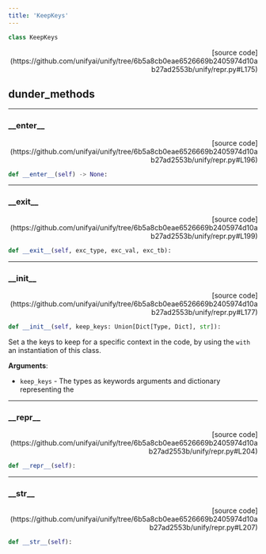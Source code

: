 ```yaml
---
title: 'KeepKeys'
---
```


```python
class KeepKeys
```

<p align="right">[source code](https://github.com/unifyai/unify/tree/6b5a8cb0eae6526669b2405974d10ab27ad2553b/unify/repr.py#L175)</p>



## dunder_methods

---

### \_\_enter\_\_

<p align="right">[source code](https://github.com/unifyai/unify/tree/6b5a8cb0eae6526669b2405974d10ab27ad2553b/unify/repr.py#L196)</p>

```python
def __enter__(self) -> None:
```



---

### \_\_exit\_\_

<p align="right">[source code](https://github.com/unifyai/unify/tree/6b5a8cb0eae6526669b2405974d10ab27ad2553b/unify/repr.py#L199)</p>

```python
def __exit__(self, exc_type, exc_val, exc_tb):
```



---

### \_\_init\_\_

<p align="right">[source code](https://github.com/unifyai/unify/tree/6b5a8cb0eae6526669b2405974d10ab27ad2553b/unify/repr.py#L177)</p>

```python
def __init__(self, keep_keys: Union[Dict[Type, Dict], str]):
```

Set a the keys to keep for a specific context in the code, by using the
`with` an instantiation of this class.

**Arguments**:

- `keep_keys` - The types as keywords arguments and dictionary representing the

---

### \_\_repr\_\_

<p align="right">[source code](https://github.com/unifyai/unify/tree/6b5a8cb0eae6526669b2405974d10ab27ad2553b/unify/repr.py#L204)</p>

```python
def __repr__(self):
```



---

### \_\_str\_\_

<p align="right">[source code](https://github.com/unifyai/unify/tree/6b5a8cb0eae6526669b2405974d10ab27ad2553b/unify/repr.py#L207)</p>

```python
def __str__(self):
```

